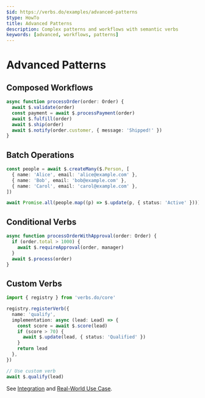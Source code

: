 ```yaml
---
$id: https://verbs.do/examples/advanced-patterns
$type: HowTo
title: Advanced Patterns
description: Complex patterns and workflows with semantic verbs
keywords: [advanced, workflows, patterns]
---
```


# Advanced Patterns

## Composed Workflows

```typescript
async function processOrder(order: Order) {
  await $.validate(order)
  const payment = await $.processPayment(order)
  await $.fulfill(order)
  await $.ship(order)
  await $.notify(order.customer, { message: 'Shipped!' })
}
```

## Batch Operations

```typescript
const people = await $.createMany($.Person, [
  { name: 'Alice', email: 'alice@example.com' },
  { name: 'Bob', email: 'bob@example.com' },
  { name: 'Carol', email: 'carol@example.com' },
])

await Promise.all(people.map((p) => $.update(p, { status: 'Active' })))
```

## Conditional Verbs

```typescript
async function processOrderWithApproval(order: Order) {
  if (order.total > 1000) {
    await $.requireApproval(order, manager)
  }
  await $.process(order)
}
```

## Custom Verbs

```typescript
import { registry } from 'verbs.do/core'

registry.registerVerb({
  name: 'qualify',
  implementation: async (lead: Lead) => {
    const score = await $.score(lead)
    if (score > 70) {
      await $.update(lead, { status: 'Qualified' })
    }
    return lead
  },
})

// Use custom verb
await $.qualify(lead)
```

See [Integration](./integration) and [Real-World Use Case](./real-world-use-case).
